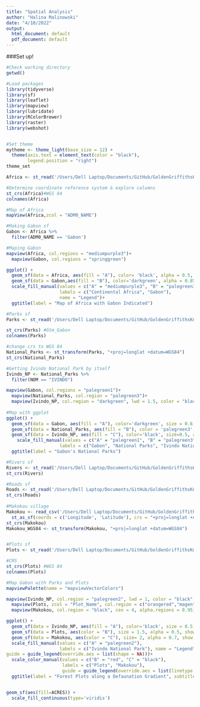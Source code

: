 ```yaml
---
title: "Spatial Analysis"
author: "Halina Malinowski"
date: "4/10/2022"
output:
  html_document: default
  pdf_document: default
---
```


###Set up! 

```r
#Check working directory
getwd()

#Load packages 
library(tidyverse)
library(sf)
library(leaflet)
library(mapview)
library(lubridate)
library(RColorBrewer)
library(raster)
library(webshot)


#Set theme
mytheme <- theme_light(base_size = 12) +
  theme(axis.text = element_text(color = "black"), 
        legend.position = "right")
theme_set

```

```r

Africa <- st_read('/Users/Dell Laptop/Documents/GitHub/GoldenGriffithsKnierMalinowski_ENV872_EDA_FinalProject/Data/Spatial Files/Africa/afr_g2014_2013_0.shp')

#Determine coordinate reference system & explore columns
st_crs(Africa)#WGS 84
colnames(Africa)

#Map of Africa
mapView(Africa,zcol = "ADM0_NAME")

```

```r
#Making Gabon sf
Gabon <- Africa %>%
  filter(ADM0_NAME == 'Gabon')

#Maping Gabon
mapview(Africa, col.regions = "mediumpurple3")+ 
  mapview(Gabon, col.regions = "springgreen")

ggplot() +
  geom_sf(data = Africa, aes(fill = "A"), color= 'black', alpha = 0.5, show.legend = "polygon", inherit.aes = F) + 
  geom_sf(data = Gabon,aes(fill = "B"), color='darkgreen', alpha = 0.85, show.legend = "polygon", inherit.aes = F)+
  scale_fill_manual(values = c("A" = "mediumpurple3", "B" = "palegreen3"),
                    labels = c("Continental Africa", "Gabon"),
                    name = "Legend")+
  ggtitle(label = "Map of Africa with Gabon Indicated")

```

```r
#Parks sf
Parks <- st_read('/Users/Dell Laptop/Documents/GitHub/GoldenGriffithsKnierMalinowski_ENV872_EDA_FinalProject/Data/Spatial Files/Gabon/National Parks/NP_PresRes.shp')

st_crs(Parks) #Gtm_Gabon
colnames(Parks)

#change crs to WGS 84
National_Parks <- st_transform(Parks, "+proj=longlat +datum=WGS84")
st_crs(National_Parks)

#Getting Ivindo National Park by itself
Ivindo_NP <- National_Parks %>%
  filter(NOM == "IVINDO")

mapview(Gabon, col.regions = "palegreen1")+
  mapview(National_Parks, col.region = "palegreen3")+
  mapview(Ivindo_NP, col.region = "darkgreen", lwd = 1.5, color = "black")
 
#Map with ggplot
ggplot() +
  geom_sf(data = Gabon, aes(fill = "A"), color='darkgreen', size = 0.6, alpha = 0.6, show.legend = "polygon", inherit.aes = F) +
  geom_sf(data = National_Parks, aes(fill = "B"), color = 'palegreen3', alpha = 0.7, show.legend = "polygon", inherit.aes = F)+
  geom_sf(data = Ivindo_NP, aes(fill = "C"), color='black', size=0.5, alpha = 0.7, show.legend = "polygon", inherit.aes = F) + 
    scale_fill_manual(values = c("A" = "palegreen1", "B" = "palegreen3", "C" = "darkgreen"),
                    labels = c("Gabon", "National Parks", "Ivindo National Park"), name = "Legend")+
  ggtitle(label = "Gabon's National Parks")

``` 



```r

#Rivers sf 
Rivers <- st_read('/Users/Dell Laptop/Documents/GitHub/GoldenGriffithsKnierMalinowski_ENV872_EDA_FinalProject/Data/Spatial Files/Gabon/Stream/GAB_hydro_lineaire_principal_2013/GAB_hydro_lineaire_principal_2013.shp')
st_crs(Rivers)

#Roads sf
Roads <- st_read('/Users/Dell Laptop/Documents/GitHub/GoldenGriffithsKnierMalinowski_ENV872_EDA_FinalProject/Data/Spatial Files/Gabon/Roads/GAB_major_roads_2013.shp')
st_crs(Roads)
  
#Makokou village
Makokou <- read_csv('/Users/Dell Laptop/Documents/GitHub/GoldenGriffithsKnierMalinowski_ENV872_EDA_FinalProject/Data/Spatial Files/Gabon/Makokou_Coordinates.csv')%>%
  st_as_sf(coords = c('Longitude', 'Latitude'), crs = "+proj=longlat +datum=WGS84")
st_crs(Makokou)
Makokou_WGS84 <- st_transform(Makokou, "+proj=longlat +datum=WGS84")


#Plots sf
Plots <- st_read('/Users/Dell Laptop/Documents/GitHub/GoldenGriffithsKnierMalinowski_ENV872_EDA_FinalProject/Data/Spatial Files/Gabon/Plots/Plots with species/plots_with_species.shp')

#CRS
st_crs(Plots) #WGS 84
colnames(Plots)

#Map Gabon with Parks and Plots
mapviewPalette(name = "mapviewVectorColors")

mapview(Ivindo_NP, col.region = "palegreen2", lwd = 1, color = "black", alpha.regions = 0.5)+
  mapview(Plots, zcol = "Plot_Name", col.region = c("orangered","magenta","red","gold","orange","yellow"), cex = 4, alpha.regions = 0.70)+
  mapview(Makokou, col.region = "black", cex = 4, alpha.regions = 0.95)

ggplot() +
  geom_sf(data = Ivindo_NP, aes(fill = "A"), color='black', size = 0.5, alpha = 0.65, show.legend = "polygon", inherit.aes = F) +
  geom_sf(data = Plots, aes(color = "B"), size = 1.5, alpha = 0.5, show.legend = "point", inherit.aes = F)+
  geom_sf(data = Makokou, aes(color = "C"), size= 2, alpha = 0.7, show.legend = "point", inherit.aes = F)+
  scale_fill_manual(values = c("A" = "palegreen2"),
                    labels = c("Ivindo National Park"), name = "Legend",
guide = guide_legend(override.aes = list(shape = NA)))+
  scale_color_manual(values = c("B" = "red", "C" = "black"), 
                     labels = c("Plots", "Makokou"),
                     guide = guide_legend(override.aes = list(linetype = c("blank"))))+
  ggtitle(label = "Forest Plots along a Defaunation Gradient", subtitle = "Ivindo National Park, Gabon")


geom_sf(aes(fill=ACRES)) + 
  scale_fill_continuous(type='viridis')

```

